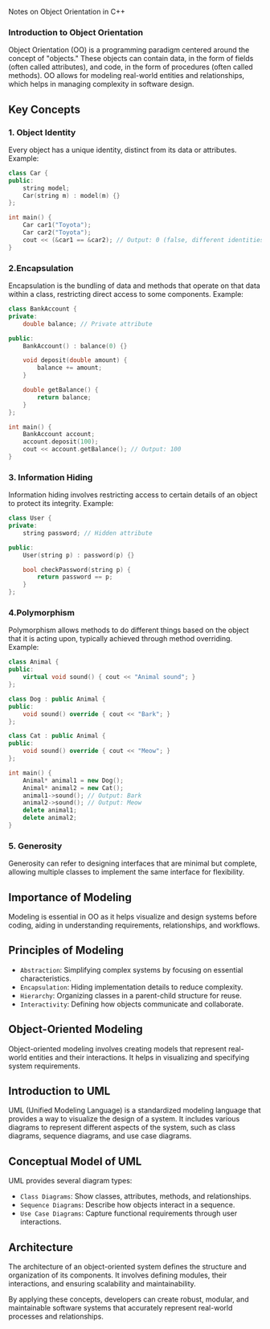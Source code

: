 
Notes on Object Orientation in C++
### Introduction to Object Orientation
Object Orientation (OO) is a programming paradigm centered around the concept of "objects." These objects can contain data, in the form of fields (often called attributes), and code, in the form of procedures (often called methods). OO allows for modeling real-world entities and relationships, which helps in managing complexity in software design.

## Key Concepts
### 1. Object Identity

Every object has a unique identity, distinct from its data or attributes.
Example:
```cpp
class Car {
public:
    string model;
    Car(string m) : model(m) {}
};

int main() {
    Car car1("Toyota");
    Car car2("Toyota");
    cout << (&car1 == &car2); // Output: 0 (false, different identities)
}
```
### 2.Encapsulation

Encapsulation is the bundling of data and methods that operate on that data within a class, restricting direct access to some components.
Example:
```cpp
class BankAccount {
private:
    double balance; // Private attribute

public:
    BankAccount() : balance(0) {}

    void deposit(double amount) {
        balance += amount;
    }

    double getBalance() {
        return balance;
    }
};

int main() {
    BankAccount account;
    account.deposit(100);
    cout << account.getBalance(); // Output: 100
}
```
### 3. Information Hiding

Information hiding involves restricting access to certain details of an object to protect its integrity.
Example:
```cpp
class User {
private:
    string password; // Hidden attribute

public:
    User(string p) : password(p) {}

    bool checkPassword(string p) {
        return password == p;
    }
};
```
### 4.Polymorphism

Polymorphism allows methods to do different things based on the object that it is acting upon, typically achieved through method overriding.
Example:
```cpp
class Animal {
public:
    virtual void sound() { cout << "Animal sound"; }
};

class Dog : public Animal {
public:
    void sound() override { cout << "Bark"; }
};

class Cat : public Animal {
public:
    void sound() override { cout << "Meow"; }
};

int main() {
    Animal* animal1 = new Dog();
    Animal* animal2 = new Cat();
    animal1->sound(); // Output: Bark
    animal2->sound(); // Output: Meow
    delete animal1;
    delete animal2;
}
```
### 5. Generosity

Generosity can refer to designing interfaces that are minimal but complete, allowing multiple classes to implement the same interface for flexibility.
## Importance of Modeling
Modeling is essential in OO as it helps visualize and design systems before coding, aiding in understanding requirements, relationships, and workflows.

## Principles of Modeling
- `Abstraction`: Simplifying complex systems by focusing on essential characteristics.
- `Encapsulation`: Hiding implementation details to reduce complexity.
- `Hierarchy`: Organizing classes in a parent-child structure for reuse.
- `Interactivity`: Defining how objects communicate and collaborate.
## Object-Oriented Modeling
Object-oriented modeling involves creating models that represent real-world entities and their interactions. It helps in visualizing and specifying system requirements.

## Introduction to UML
UML (Unified Modeling Language) is a standardized modeling language that provides a way to visualize the design of a system. It includes various diagrams to represent different aspects of the system, such as class diagrams, sequence diagrams, and use case diagrams.

## Conceptual Model of UML
UML provides several diagram types:

- `Class Diagrams`: Show classes, attributes, methods, and relationships.
- `Sequence Diagrams`: Describe how objects interact in a sequence.
- `Use Case Diagrams`: Capture functional requirements through user interactions.
## Architecture
The architecture of an object-oriented system defines the structure and organization of its components. It involves defining modules, their interactions, and ensuring scalability and maintainability.

By applying these concepts, developers can create robust, modular, and maintainable software systems that accurately represent real-world processes and relationships.
